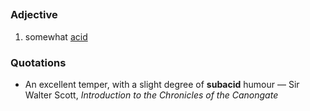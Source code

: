 =={{en}}==
===Adjective===
# somewhat [[acid]]
===Quotations===
* An excellent temper, with a slight degree of '''subacid''' humour &mdash; Sir Walter Scott, ''Introduction to the Chronicles of the Canongate''